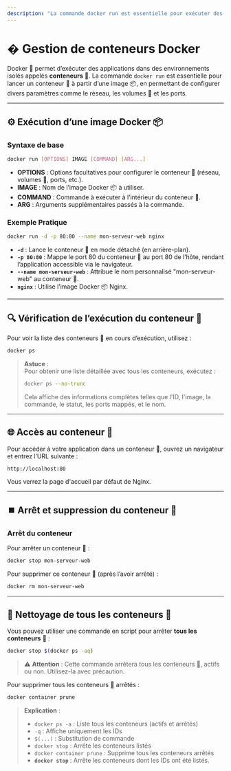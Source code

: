 ```yaml
---
description: "La commande docker run est essentielle pour exécuter des conteneurs Docker à partir d'images préalablement créées. Elle permet de spécifier diverses options et paramètres pour personnaliser le comportement du conteneur."
---
```



# � Gestion de conteneurs Docker


Docker 🐳 permet d’exécuter des applications dans des environnements isolés appelés **conteneurs** 🚚. La commande `docker run` est essentielle pour lancer un conteneur 🚚 à partir d’une image 📦, en permettant de configurer divers paramètres comme le réseau, les volumes 💾 et les ports.

---


## ⚙️ Exécution d’une image Docker 📦

### **Syntaxe de base**

```bash copy
docker run [OPTIONS] IMAGE [COMMAND] [ARG...]
```


- **OPTIONS** : Options facultatives pour configurer le conteneur 🚚 (réseau, volumes 💾, ports, etc.).
- **IMAGE** : Nom de l’image Docker 📦 à utiliser.
- **COMMAND** : Commande à exécuter à l’intérieur du conteneur 🚚.
- **ARG** : Arguments supplémentaires passés à la commande.

### **Exemple Pratique**

```bash copy
docker run -d -p 80:80 --name mon-serveur-web nginx
```


- **`-d`** : Lance le conteneur 🚚 en mode détaché (en arrière-plan).
- **`-p 80:80`** : Mappe le port 80 du conteneur 🚚 au port 80 de l’hôte, rendant l’application accessible via le navigateur.
- **`--name mon-serveur-web`** : Attribue le nom personnalisé "mon-serveur-web" au conteneur 🚚.
- **`nginx`** : Utilise l’image Docker 📦 Nginx.

---


## 🔍 Vérification de l’exécution du conteneur 🚚


Pour voir la liste des conteneurs 🚚 en cours d’exécution, utilisez :

```bash copy
docker ps
```

> **Astuce** :  
> Pour obtenir une liste détaillée avec tous les conteneurs, exécutez :
> 
> ```bash copy
> docker ps --no-trunc
> ```
> 
> Cela affiche des informations complètes telles que l'ID, l'image, la commande, le statut, les ports mappés, et le nom.

---


## 🌐 Accès au conteneur 🚚


Pour accéder à votre application dans un conteneur 🚚, ouvrez un navigateur et entrez l’URL suivante :

```plaintext copy
http://localhost:80
```

Vous verrez la page d'accueil par défaut de Nginx.

---


## ⏹️ Arrêt et suppression du conteneur 🚚

### **Arrêt du conteneur**


Pour arrêter un conteneur 🚚 :

```bash copy
docker stop mon-serveur-web
```


Pour supprimer ce conteneur 🚚 (après l’avoir arrêté) :

```bash copy
docker rm mon-serveur-web
```

---


## 🔄 Nettoyage de tous les conteneurs 🚚


Vous pouvez utiliser une commande en script pour arrêter **tous les conteneurs** 🚚 :

```bash copy
docker stop $(docker ps -aq)
```


> ⚠️ **Attention** : Cette commande arrêtera tous les conteneurs 🚚, actifs ou non. Utilisez-la avec précaution.


Pour supprimer tous les conteneurs 🚚 arrêtés :

```bash copy
docker container prune
```

> **Explication** :
> - `docker ps -a` : Liste tous les conteneurs (actifs et arrêtés)
> - `-q` : Affiche uniquement les IDs
> - `$(...)` : Substitution de commande
> - `docker stop` : Arrête les conteneurs listés
> - `docker container prune` : Supprime tous les conteneurs arrêtés
> - **`docker stop`** : Arrête les conteneurs dont les IDs ont été listés.
